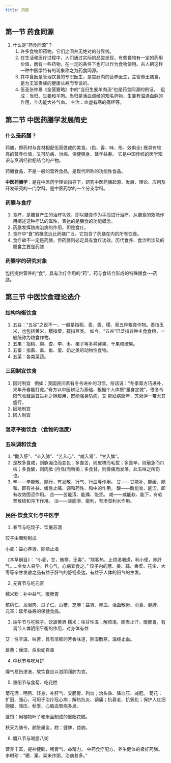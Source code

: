```yaml
---
title: 药膳
---
```


## 第一节 药食同源

1. 什么是“药食同源”？
   1. 许多食物即药物，它们之间并无绝对的分界线。
   2. 在生活和医疗过程中，人们通过实际的品尝发现，有些食物有一定的药用价值，而有一些药物，在一定的条件下也可以作为食物使用。古人把这样一种中医学特有的现象称之为药食同源。
   3. 其中食医是管理饮食的专职医生，是宫廷内的营养医生，主管帝王膳食，是为王室贵族的健康长寿而专设的。
   4. 医圣张仲景《金匮要略》中的“当归生姜羊肉汤”也是药食同源的例证。 
      组成：当归、生姜和羊肉。当归是活血调经的知名药物，生姜有温通血脉的作用，羊肉能大补气血。
      主治：血虚有寒的痛经等。

## 第二节 中医药膳学发展简史

### 什么是药膳？

药膳，即药材与食材相配伍而做成的美食。(色、香、味、形、效俱全) 既具有较高的营养价值，又可防病、治病、保健强身、延年益寿。 它是中国传统的医学知识与烹调经验相结合的产物。

药膳食品，不是一般的营养食品，是现代所称的功能性食品。

**中医药膳学**：是在中医药学理论指导下，研究中医药膳起源、发展、理论、应用及开发研究的一门学科。是中医药学的一个分支学科。

### 药膳与食疗

1. 食疗，是膳食产生的治疗功效，即以膳食作为手段进行治疗，从膳食的效能作用阐述这种疗法的属性，表达的是膳食的功能概念。
2. 药膳发挥防病治病的作用，即是食疗。
3. 食疗中“食”的概念远比药膳广泛，它包含了药膳在内的所有饮食。
4. 食疗故不一定是药膳，但药膳则必定具有食疗功效。历代食养、食治所涉及的膳食主要是药膳

### 药膳学的研究对象

包括提供营养的“食”，具有治疗作用的“药”，药与食结合形成的特殊膳食---药膳。

## 第三节 中医饮食理论选介

### 结构均衡饮食

1. 五谷：“五谷”之说不一，一般是指稻、麦、黍、稷、菽五种粮食作物。黍指玉米，也包括黄米，稷指粟，菽指豆类。 如今，“五谷”已泛指各种主食食粮，一般统称为粮食作物。
2. 五果：指桃、梨、杏、李、枣、栗子等多种鲜果、干果和硬果。
3. 五畜：指畜、禽、鱼、蛋、奶之类的动物性食物。
4. 五菜：各类菜蔬。

### 三因制宜饮食

1. 因时制宜  
   例如：我国民间素有冬令进补的习惯，俗话说：“冬季膏方巧进补，来年开春能打虎。”膏方以中医辨证为基础，根据个人体质“量身定做”，借冬令阳气收藏最宜进补之际服用，既能强身防病，又 能祛病延年，苏浙沪一带尤其盛行。
2. 因地制宜
3. 因人制宜

### 温凉平衡饮食 （食物的温度）

### 五味调和饮食

1. “酸入肝”、“辛入肺”、“苦入心”、“咸入肾”、“甘入脾”。
2. 是故多食咸，则脉凝泣而变色；多食苦，则皮槁而毛拔；多食辛，则筋急而爪枯；多食酸，则肉胝 (月刍)而唇揭；多食甘，则骨痛而发落，此五味之所伤也。
3. 辛——辛能散、能行，有发散、行气、行血等作用。
   甘——甘能补、能缓、能和，即有补益、缓急止痛、调和药性、和中的作用。
   酸——酸能收、能涩，即有收敛固涩作用。
   苦——苦能泻、能燥、能坚。
   咸——咸能软、能下，有软坚散结和泻下作用。
   淡——淡能渗、能利，有渗湿利水作用。

### 民俗·饮食文化与中医学

1. 春节与吃饺子、饮屠苏酒

饺子由面粉制成

小麦：益心养肾、除烦止渴

《本草纲目》： “小麦，甘，微寒，无毒”，“除客热，止烦渴咽燥，利小便，养肝气……令女人易孕。养心气，心病宜食之。” 饺子内的葱、姜、蒜、香菜、花生、大枣等辛甘发散之品有益于肝气的舒畅条达，有益于人体的阳气的生发。

2. 元宵节与吃元宵

糯米粉：补中益气、暖脾胃

核桃仁、龙眼肉、瓜子仁、山楂、芝麻：益肾、养血、活血散瘀、消食、健脾、 元宵：延年益寿的保健食品。

3. 端午节与吃粽子、饮雄黄酒 糯米：味甘性温；解烦渴，固表止汗，暖脾胃，有调节人体阴阳平衡的作用，对身体有益

艾：性辛温、味苦，具有浓郁的芳香味道，除湿散寒，温经止血。

雄黄：燥湿、杀虫蛇百毒

4. 中秋节与吃月饼

燥气易伤津液，故饮食应以滋阴润肺为宜。

5. 重阳节与食菊、吃花糕

菊花酒：明目、轻身、补肝气、安肠胃、利血；治头昏、降血压、减肥。 菊花：扩冠、强心，可用于治疗冠心病；解热抗炎、镇痛；抗衰老、抗氧化；保护人红细胞膜、降压。秋季，心脑血管病多发。

蓬饵：用植物叶子和米面制成的重阳花糕。

秋天为肺令，肺脏属金，糕：健脾，益肺。

6. 腊八节与喝腊八粥

营养丰富，提神健脑、畅胃气、益精力。 中药食疗配方，养生健体的极好药膳。李时珍：“粳、粟、粱米作粥，治病甚多。”
